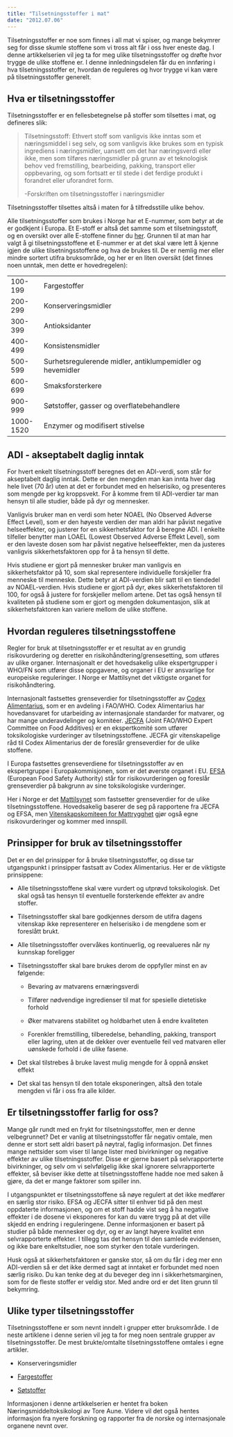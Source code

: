 ```yaml
---
title: "Tilsetningsstoffer i mat"
date: "2012.07.06"
---
```


Tilsetningsstoffer er noe som finnes i all mat vi spiser, og mange bekymrer seg for disse skumle stoffene som vi tross alt får i oss hver eneste dag. I denne artikkelserien vil jeg ta for meg ulike tilsetningsstoffer og drøfte hvor trygge de ulike stoffene er. I denne innledningsdelen får du en innføring i hva tilsetningsstoffer er, hvordan de reguleres og hvor trygge vi kan være på tilsetningsstoffer generelt.

## Hva er tilsetningsstoffer

Tilsetningsstoffer er en fellesbetegnelse på stoffer som tilsettes i mat, og defineres slik:

> Tilsetningsstoff: Ethvert stoff som vanligvis ikke inntas som et næringsmiddel i seg selv, og som vanligvis ikke brukes som en typisk ingrediens i næringsmidler, uansett om det har næringsverdi eller ikke, men som tilføres næringsmidler på grunn av et teknologisk behov ved fremstilling, bearbeiding, pakking, transport eller oppbevaring, og som fortsatt er til stede i det ferdige produkt i forandret eller uforandret form.
>
> -Forskriften om tilsetningsstoffer i næringsmidler

Tilsetningsstoffer tilsettes altså i maten for å tilfredsstille ulike behov.

Alle tilsetningsstoffer som brukes i Norge har et E-nummer, som betyr at de er godkjent i Europa. Et E-stoff er altså det samme som et tilsetningsstoff, og en oversikt over alle E-stoffene finner du [her](http://www.matportalen.no/artikler/article1408.ece/BINARY/Hva+betyr+e-numrene%3F). Grunnen til at man har valgt å gi tilsetningsstoffene et E-nummer er at det skal være lett å kjenne igjen de ulike tilsetningsstoffene og hva de brukes til. De er nemlig mer eller mindre sortert utifra bruksområde, og her er en liten oversikt (det finnes noen unntak, men dette er hovedregelen):

|           |                                                           |
|-----------|-----------------------------------------------------------|
| 100-199   | Fargestoffer                                              |
| 200-299   | Konserveringsmidler                                       |
| 300-399   | Antioksidanter                                            |
| 400-499   | Konsistensmidler                                          |
| 500-599   | Surhetsregulerende midler, antiklumpemidler og hevemidler |
| 600-699   | Smaksforsterkere                                          |
| 900-999   | Søtstoffer, gasser og overflatebehandlere                 |
| 1000-1520 | Enzymer og modifisert stivelse                            |

## ADI - akseptabelt daglig inntak

For hvert enkelt tilsetningsstoff beregnes det en ADI-verdi, som står for akseptabelt daglig inntak. Dette er den mengden man kan innta hver dag hele livet (70 år) uten at det er forbundet med en helserisiko, og presenteres som mengde per kg kroppsvekt. For å komme frem til ADI-verdier tar man hensyn til alle studier, både på dyr og mennesker.

Vanligvis bruker man en verdi som heter NOAEL (No Observed Adverse Effect Level), som er den høyeste verdien der man aldri har påvist negative helseeffekter, og justerer for en sikkerhetsfaktor for å beregne ADI. I enkelte tilfeller benytter man LOAEL (Lowest Observed Adverse Effekt Level), som er den laveste dosen som har påvist negative helseeffekter, men da justeres vanligvis sikkerhetsfaktoren opp for å ta hensyn til dette.

Hvis studiene er gjort på mennesker bruker man vanligvis en sikkerhetsfaktor på 10, som skal representere individuelle forskjeller fra menneske til menneske. Dette betyr at ADI-verdien blir satt til en tiendedel av NOAEL-verdien. Hvis studiene er gjort på dyr, økes sikkerhetsfaktoren til 100, for også å justere for forskjeller mellom artene. Det tas også hensyn til kvaliteten på studiene som er gjort og mengden dokumentasjon, slik at sikkerhetsfaktoren kan variere mellom de ulike stoffene.

## Hvordan reguleres tilsetningsstoffene

Regler for bruk at tilsetningsstoffer er et resultat av en grundig risikovurdering og deretter en risikohåndtering/grensesetting, som utføres av ulike organer. Internasjonalt er det hovedsakelig ulike ekspertgrupper i WHO/FN som utfører disse oppgavene, og organer i EU er ansvarlige for europeiske reguleringer. I Norge er Mattilsynet det viktigste organet for risikohåndtering.

Internasjonalt fastsettes grenseverdier for tilsetningsstoffer av [Codex Alimentarius](http://www.codexalimentarius.org/), som er en avdeling i FAO/WHO. Codex Alimentarius har hovedansvaret for utarbeiding av internasjonale standarder for matvarer, og har mange underavdelinger og komitéer. [JECFA](http://www.who.int/foodsafety/chem/jecfa/en/index.html) (Joint FAO/WHO Expert Committee on Food Additives) er en ekspertkomité som utfører toksikologiske vurderinger av tilsetningsstoffene. JECFA gir vitenskapelige råd til Codex Alimentarius der de foreslår grenseverdier for de ulike stoffene.

I Europa fastsettes grenseverdiene for tilsetningsstoffer av en ekspertgruppe i Europakommisjonen, som er det øverste organet i EU. [EFSA](http://www.efsa.europa.eu/) (European Food Safety Authority) står for risikovurderingen og foreslår grenseverdier på bakgrunn av sine toksikologiske vurderinger.

Her i Norge er det [Mattilsynet](http://mattilsynet.no/) som fastsetter grenseverdier for de ulike tilsetningsstoffene. Hovedsakelig baserer de seg på rapportene fra JECFA og EFSA, men [Vitenskapskomiteen for Mattrygghet](http://vkm.no/) gjør også egne risikovurderinger og kommer med innspill.

## Prinsipper for bruk av tilsetningsstoffer

Det er en del prinsipper for å bruke tilsetningsstoffer, og disse tar utgangspunkt i prinsipper fastsatt av Codex Alimentarius. Her er de viktigste prinsippene:

-   Alle tilsetningsstoffene skal være vurdert og utprøvd toksikologisk. Det skal også tas hensyn til eventuelle forsterkende effekter av andre stoffer.

-   Tilsetningsstoffer skal bare godkjennes dersom de utifra dagens vitenskap ikke representerer en helserisiko i de mengdene som er foreslått brukt.

-   Alle tilsetningsstoffer overvåkes kontinuerlig, og reevalueres når ny kunnskap foreligger

-   Tilsetningsstoffer skal bare brukes derom de oppfyller minst en av følgende:

    -   Bevaring av matvarens ernæringsverdi

    -   Tilfører nødvendige ingredienser til mat for spesielle dietetiske forhold

    -   Øker matvarens stabilitet og holdbarhet uten å endre kvaliteten

    -   Forenkler fremstilling, tilberedelse, behandling, pakking, transport eller lagring, uten at de dekker over eventuelle feil ved matvaren eller uønskede forhold i de ulike fasene.

-   Det skal tilstrebes å bruke lavest mulig mengde for å oppnå ønsket effekt

-   Det skal tas hensyn til den totale eksponeringen, altså den totale mengden vi får i oss fra alle kilder.

## Er tilsetningsstoffer farlig for oss?

Mange går rundt med en frykt for tilsetningsstoffer, men er denne velbegrunnet? Det er vanlig at tilsetningsstoffer får negativ omtale, men denne er stort sett aldri basert på nøytral, faglig informasjon. Det finnes mange nettsider som viser til lange lister med bivirkninger og negative effekter av ulike tilsetningsstoffer. Disse er gjerne basert på selvrapporterte bivirkninger, og selv om vi selvfølgelig ikke skal ignorere selvrapporterte effekter, så beviser ikke dette at tilsetningsstoffene hadde noe med saken å gjøre, da det er mange faktorer som spiller inn.

I utgangspunktet er tilsetningsstoffene så nøye regulert at det ikke medfører en særlig stor risiko. EFSA og JECFA sitter til enhver tid på den mest oppdaterte informasjonen, og om et stoff hadde vist seg å ha negative effekter i de dosene vi eksponeres for kan du være trygg på at det ville skjedd en endring i reguleringene. Denne informasjonen er basert på studier på både mennesker og dyr, og er av langt høyere kvalitet enn selvrapporterte effekter. I tillegg tas det hensyn til den samlede evidensen, og ikke bare enkeltstudier, noe som styrker den totale vurderingen.

Husk også at sikkerhetsfaktoren er ganske stor, så om du får i deg mer enn ADI-verdien så er det ikke dermed sagt at inntaket er forbundet med noen særlig risiko. Du kan tenke deg at du beveger deg inn i sikkerhetsmarginen, som for de fleste stoffer er veldig stor. Med andre ord er det liten grunn til bekymring.

## Ulike typer tilsetningsstoffer

Tilsetningsstoffene er som nevnt inndelt i grupper etter bruksområde. I de neste artiklene i denne serien vil jeg ta for meg noen sentrale grupper av tilsetningsstoffer. De mest brukte/omtalte tilsetningsstoffene omtales i egne artikler.

-   Konserveringsmidler

-   [Fargestoffer](http://www.friskogfunksjonell.no/fargestoffer/ "Fargestoffer")

-   [Søtstoffer](http://www.friskogfunksjonell.no/sotstoffer/ "Søtstoffer")

Informasjonen i denne artikkelserien er hentet fra boken Næringsmiddeltoksikologi av Tore Aune. Videre vil det også hentes informasjon fra nyere forskning og rapporter fra de norske og internasjonale organene nevnt over.
